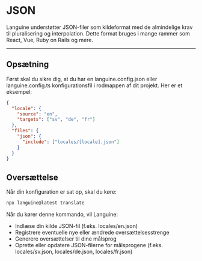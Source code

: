 # JSON

Languine understøtter JSON-filer som kildeformat med de almindelige krav til pluralisering og interpolation. Dette format bruges i mange rammer som React, Vue, Ruby on Rails og mere.


---


## Opsætning

Først skal du sikre dig, at du har en languine.config.json eller languine.config.ts konfigurationsfil i rodmappen af dit projekt. Her er et eksempel:

```json
{
  "locale": {
    "source": "en",
    "targets": ["sv", "de", "fr"]
  },
  "files": {
    "json": {
      "include": ["locales/[locale].json"]
    }
  }
}

```

## Oversættelse

Når din konfiguration er sat op, skal du køre:

```bash
npx languine@latest translate
```

Når du kører denne kommando, vil Languine:

- Indlæse din kilde JSON-fil (f.eks. locales/en.json)
- Registrere eventuelle nye eller ændrede oversættelsesstrenge
- Generere oversættelser til dine målsprog
- Oprette eller opdatere JSON-filerne for målsprogene (f.eks. locales/sv.json, locales/de.json, locales/fr.json)
